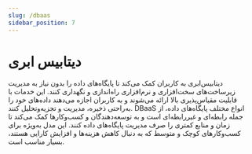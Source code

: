 ```yaml
---
slug: /dbaas
sidebar_position: 7
---
```


# دیتابیس ابری


دیتابیس‌ابری به کاربران کمک می‌کند تا پایگاه‌های داده را بدون نیاز به مدیریت زیرساخت‌های سخت‌افزاری و نرم‌افزاری راه‌اندازی و نگهداری کنند. این خدمات با قابلیت مقیاس‌پذیری بالا ارائه می‌شوند و به کاربران اجازه می‌دهند داده‌های خود را به‌راحتی ذخیره، مدیریت و تجزیه‌وتحلیل کنند.
DBaaS  انواع مختلف پایگاه‌های داده، از جمله رابطه‌ای و غیررابطه‌ای است و به توسعه‌دهندگان و کسب‌وکارها کمک می‌کند تا زمان و منابع کمتری را صرف مدیریت پایگاه‌های داده کنند. این مدل به‌ویژه برای کسب‌وکارهای کوچک و متوسط که به دنبال کاهش هزینه‌ها و افزایش کارایی هستند، بسیار مناسب است.




<DatabaseList />